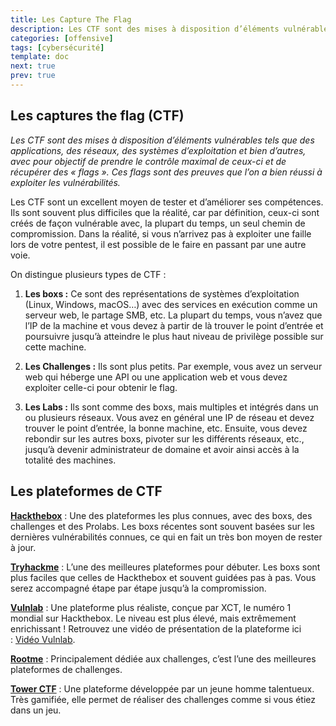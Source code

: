 ```yaml
---
title: Les Capture The Flag
description: Les CTF sont des mises à disposition d’éléments vulnérables tels que des applications, des réseaux, des systèmes d’exploitation et bien d’autres, avec pour objectif de prendre le contrôle maximal de ceux-ci et de récupérer des « flags ». Ces flags sont des preuves que l’on a bien réussi à exploiter les vulnérabilités._
categories: [offensive]
tags: [cybersécurité]
template: doc
next: true
prev: true
---
```


## Les captures the flag (CTF)

_Les CTF sont des mises à disposition d’éléments vulnérables tels que des applications, des réseaux, des systèmes d’exploitation et bien d’autres, avec pour objectif de prendre le contrôle maximal de ceux-ci et de récupérer des « flags ». Ces flags sont des preuves que l’on a bien réussi à exploiter les vulnérabilités._

Les CTF sont un excellent moyen de tester et d’améliorer ses compétences. Ils sont souvent plus difficiles que la réalité, car par définition, ceux-ci sont créés de façon vulnérable avec, la plupart du temps, un seul chemin de compromission. Dans la réalité, si vous n’arrivez pas à exploiter une faille lors de votre pentest, il est possible de le faire en passant par une autre voie.

On distingue plusieurs types de CTF :

1. **Les boxs :** Ce sont des représentations de systèmes d’exploitation (Linux, Windows, macOS…) avec des services en exécution comme un serveur web, le partage SMB, etc. La plupart du temps, vous n’avez que l’IP de la machine et vous devez à partir de là trouver le point d’entrée et poursuivre jusqu’à atteindre le plus haut niveau de privilège possible sur cette machine.
    
2. **Les Challenges :** Ils sont plus petits. Par exemple, vous avez un serveur web qui héberge une API ou une application web et vous devez exploiter celle-ci pour obtenir le flag.
    
3. **Les Labs :** Ils sont comme des boxs, mais multiples et intégrés dans un ou plusieurs réseaux. Vous avez en général une IP de réseau et devez trouver le point d’entrée, la bonne machine, etc. Ensuite, vous devez rebondir sur les autres boxs, pivoter sur les différents réseaux, etc., jusqu’à devenir administrateur de domaine et avoir ainsi accès à la totalité des machines.
    

## Les plateformes de CTF

[**Hackthebox**](https://app.hackthebox.com/) : Une des plateformes les plus connues, avec des boxs, des challenges et des Prolabs. Les boxs récentes sont souvent basées sur les dernières vulnérabilités connues, ce qui en fait un très bon moyen de rester à jour.
    
[**Tryhackme**](https://tryhackme.com/signup?referrer=63f658bb7ed6fe017647c61d) : L’une des meilleures plateformes pour débuter. Les boxs sont plus faciles que celles de Hackthebox et souvent guidées pas à pas. Vous serez accompagné étape par étape jusqu’à la compromission.
    
[**Vulnlab**](https://www.vulnlab.com/) : Une plateforme plus réaliste, conçue par XCT, le numéro 1 mondial sur Hackthebox. Le niveau est plus élevé, mais extrêmement enrichissant ! Retrouvez une vidéo de présentation de la plateforme ici : [Vidéo Vulnlab](https://www.youtube.com/watch?v=BIZECU2h-YU).
    
[**Rootme**](https://www.root-me.org/) : Principalement dédiée aux challenges, c’est l’une des meilleures plateformes de challenges.
    
[**Tower CTF**](https://tower-ctf.fr/) : Une plateforme développée par un jeune homme talentueux. Très gamifiée, elle permet de réaliser des challenges comme si vous étiez dans un jeu.